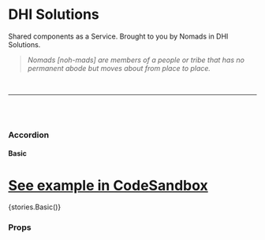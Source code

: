 
<Meta title="Components/Accordion" component={Accordion} />

# DHI Solutions

Shared components as a Service. Brought to you by Nomads in DHI Solutions.

> _Nomads [noh-mads] are members of a people or tribe that has no permanent abode but moves about from place to place._

<br />

---

<br />
<br />

### Accordion

#### Basic

# [See example in CodeSandbox](https://codesandbox.io/s/accordion-basic-nu76d)

<Preview withToolbar>
  <Story name="Basic">{stories.Basic()}</Story>
</Preview>

### Props

<Props of={Accordion} />
